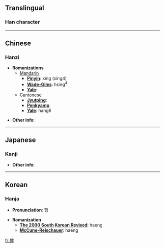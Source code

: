 {{see|幸}}

==Translingual==
===Han character===
{{Han char|rad=人|as=08|sn=10|so=|four=2424<sub>1</sub>|canj=人土廿十 (OGTJ)|gso=|cmean=lucky, fortunate;  dote on, spoil}}
----

==Chinese==
===Hanzi===


* '''Romanizations'''
** [[Mandarin]]
*** '''[[Pinyin]]''': xìng (xing4)
*** '''[[Wade-Giles]]''': hsing<sup>4</sup>
*** '''[[Yale]]''': 
**[[Cantonese]]
***'''[[Jyutping]]''':
***'''[[Penkyamp]]''': 
***'''[[Yale]]''': hang6

* '''Other info''': 

----

==Japanese==
===Kanji===

{{kanji|on readings=[[こう]] (kō)
|kun readings=[[さいわい]] (saiwai)
}}

* '''Other info''':  

----

==Korean==
===Hanja===

* '''Pronunciation''': 행

* '''Romanization'''
** '''[[The 2000 South Korean Revised Romanization|The 2000 South Korean Revised]]''': haeng
** '''[[McCune-Reischauer]]''': haeng


[[fr:倖]]